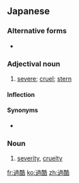 ==Japanese==
{{ja-kanjitab|か|こく|yomi=o}}

===Alternative forms===
* {{l|ja|苛酷}}

===Adjectival noun===
{{ja-adj|decl=な|かこく}}

# [[severe]]; [[cruel]]; [[stern]]

====Inflection====
{{ja-na|かこく}}

====Synonyms====
* {{ja-r|酷い|ひどい}}

===Noun===
{{ja-noun|かこく}}

# [[severity]], [[cruelty]]

[[fr:過酷]]
[[ko:過酷]]
[[zh:過酷]]